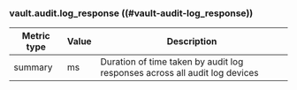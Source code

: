 ### vault.audit.log_response ((#vault-audit-log_response))

Metric type | Value | Description
----------- | ----- | -----------
summary     | ms    | Duration of time taken by audit log responses across all audit log devices